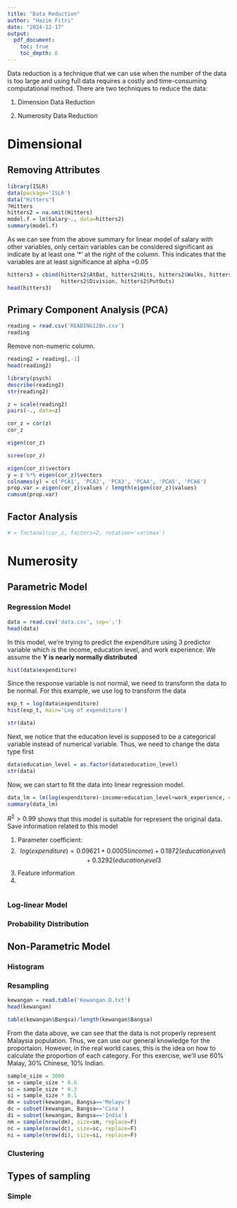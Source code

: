 ```yaml
---
title: "Data Reduction"
author: "Hazim Fitri"
date: "2024-12-17"
output: 
  pdf_document:
    toc: true
    toc_depth: 6
---
```


Data reduction is a technique that we can use when the number of the data is too large and using full data requires a costly and time-consuming computational method. There are two techniques to reduce the data:

1)  Dimension Data Reduction

2)  Numerosity Data Reduction

# Dimensional

## Removing Attributes

```r
library(ISLR)
data(package='ISLR')
data("Hitters")
?Hitters
hitters2 = na.omit(Hitters)
model.f = lm(Salary~., data=hitters2)
summary(model.f)
```

As we can see from the above summary for linear model of salary with other variables, only certain variables can be considered significant as indicate by at least one '\*' at the right of the column. This indicates that the variables are at least significance at alpha =0.05

```r
hitters3 = cbind(hitters2$AtBat, hitters2$Hits, hitters2$Walks, hitters2$CWalks,
                 hitters2$Division, hitters2$PutOuts)
head(hitters3)
```

## Primary Component Analysis (PCA)

```r
reading = read.csv('READING120n.csv')
reading
```

Remove non-numeric column.

```r
reading2 = reading[,-1]
head(reading2)
```

```r
library(psych)
describe(reading2)
str(reading2)
```

```r
z = scale(reading2)
pairs(~., data=z)
```

```r
cor_z = cor(z)
cor_z
```

```r
eigen(cor_z)
```

```r
scree(cor_z)
```

```r
eigen(cor_z)$vectors
y = z %*% eigen(cor_z)$vectors
colnames(y) = c('PCA1', 'PCA2', 'PCA3', 'PCA4', 'PCA5', 'PCA6')
prop.var = eigen(cor_z)$values / length(eigen(cor_z)$values)
cumsum(prop.var)
```

## Factor Analysis

```r
# = factanal(cor_z, factors=2, rotation='varimax')
```

# Numerosity

## Parametric Model

### Regression Model

```r
data = read.csv('data.csv', sep=';')
head(data)
```

In this model, we're trying to predict the expenditure using 3 predictor variable which is the income, education level, and work experience. We assume the **Y is nearly normally distributed**

```r
hist(data$expenditure)
```

Since the response variable is not normal, we need to transform the data to be normal. For this example, we use log to transform the data

```r
exp_t = log(data$expenditure)
hist(exp_t, main='Log of expenditure')
```

```r
str(data)
```

Next, we notice that the education level is supposed to be a categorical variable instead of numerical variable. Thus, we need to change the data type first

```r
data$education_level = as.factor(data$education_level)
str(data)
```

Now, we can start to fit the data into linear regression model.

```r
data_lm = lm(log(expenditure)~income+education_level+work_experience, data=data)
summary(data_lm)
```

$R^2 > 0.99$ shows that this model is suitable for represent the original data. Save information related to this model

1.  Parameter coefficient:
2.  $$
    log(expenditure) = 0.09621 + 0.0005(income) + 0.1872(education_level) + 0.3292(education_level3
    $$
3.  Feature information
4.  

```r

```

### Log-linear Model

### Probability Distribution

## Non-Parametric Model

### Histogram

### Resampling

```r
kewangan = read.table('Kewangan.D.txt')
head(kewangan)
```

```r
table(kewangan$Bangsa)/length(kewangan$Bangsa)
```

From the data above, we can see that the data is not properly represent Malaysia population. Thus, we can use our general knowledge for the proportaion. However, in the real world cases, this is the idea on how to calculate the proportion of each category. For this exercise, we'll use 60% Malay, 30% Chinese, 10% Indian.

```r
sample_size = 3000
sm = sample_size * 0.6
sc = sample_size * 0.3
si = sample_size * 0.1
dm = subset(kewangan, Bangsa=='Melayu')
dc = subset(kewangan, Bangsa=='Cina')
di = subset(kewangan, Bangsa=='India')
nm = sample(nrow(dm), size=sm, replace=F)
nc = sample(nrow(dc), size=sc, replace=F)
ni = sample(nrow(di), size=si, replace=F)
```

### Clustering

## Types of sampling

### Simple

```r

```
